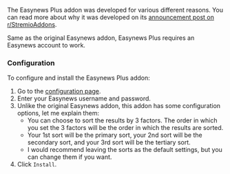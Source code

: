 
<AddonTemplate id="easynews-plus" manifest="https://b89262c192b0-stremio-easynews-addon.baby-beamup.club/manifest.json" configurable={true} configurationRequired={true} source="https://github.com/sleeyax/stremio-easynews-addon"/> 

The Easynews Plus addon was developed for various different reasons. 
You can read more about why it was developed on its [announcement post on r/StremioAddons](https://www.reddit.com/r/StremioAddons/comments/1ehrrdg/new_addon_easynews/).

Same as the original Easynews addon, Easynews Plus requires an Easynews account to work.

<h3>Configuration</h3>

To configure and install the Easynews Plus addon:

1. Go to the [configuration page](https://b89262c192b0-stremio-easynews-addon.baby-beamup.club/configure).
2. Enter your Easynews username and password.
3. Unlike the original Easynews addon, this addon has some configuration options, let me explain them:
    - You can choose to sort the results by 3 factors. The order in which you set the 3 factors will be the order in which the results are sorted. 
    - Your 1st sort will be the primary sort, your 2nd sort will be the secondary sort, and your 3rd sort will be the tertiary sort.
    - I would recommend leaving the sorts as the default settings, but you can change them if you want.
4. Click `Install`.
